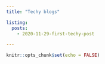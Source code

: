 ```yaml
---
title: "Techy blogs"

listing: 
  posts:
    - 2020-11-29-first-techy-post

---
```


```r
knitr::opts_chunk$set(echo = FALSE)
```
